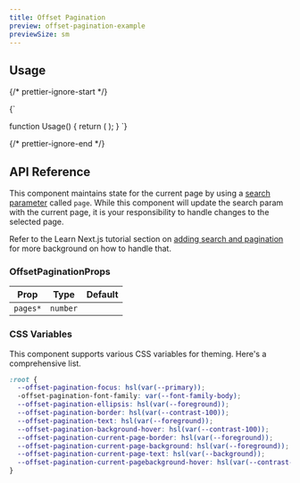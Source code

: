 ```yaml
---
title: Offset Pagination
preview: offset-pagination-example
previewSize: sm
---
```


## Usage

{/* prettier-ignore-start */}

<CodeBlock lang="ts">{`

function Usage() {
    return (
        <OffsetPagination pages={8} />
    );
}
`}
</CodeBlock>

{/* prettier-ignore-end */}

## API Reference

This component maintains state for the current page by using a [search parameter](https://nextjs.org/docs/app/api-reference/functions/use-search-params) called `page`. While this component will update the search param with the current page, it is your responsibility to handle changes to the selected page.

Refer to the Learn Next.js tutorial section on [adding search and pagination](https://nextjs.org/learn/dashboard-app/adding-search-and-pagination) for more background on how to handle that.

### OffsetPaginationProps

| Prop     | Type     | Default |
| -------- | -------- | ------- |
| `pages*` | `number` |         |

### CSS Variables

This component supports various CSS variables for theming. Here's a comprehensive list.

```css
:root {
  --offset-pagination-focus: hsl(var(--primary));
  -offset-pagination-font-family: var(--font-family-body);
  --offset-pagination-ellipsis: hsl(var(--foreground));
  --offset-pagination-border: hsl(var(--contrast-100));
  --offset-pagination-text: hsl(var(--foreground));
  --offset-pagination-background-hover: hsl(var(--contrast-100));
  --offset-pagination-current-page-border: hsl(var(--foreground));
  --offset-pagination-current-page-background: hsl(var(--foreground));
  --offset-pagination-current-page-text: hsl(var(--background));
  --offset-pagination-current-pagebackground-hover: hsl(var(--contrast-500));
}
```
